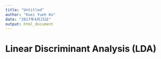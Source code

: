 ```yaml
---
title: "Untitled"
author: "Kuei Yueh Ko"
date: "2017年4月25日"
output: html_document
---
```


# Linear Discriminant Analysis (LDA)